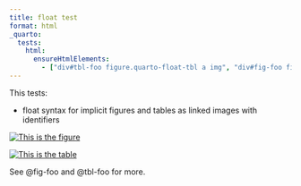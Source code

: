 ```yaml
---
title: float test
format: html
_quarto:
  tests:
    html:
      ensureHtmlElements:
        - ["div#tbl-foo figure.quarto-float-tbl a img", "div#fig-foo figure.quarto-float-fig a img"]
---
```


This tests:

- float syntax for implicit figures and tables as linked images with identifiers

[![This is the figure](img/surus.jpg){#fig-foo}](https://www.example.com/)

[![This is the table](img/surus.jpg){#tbl-foo}](https://www.example.com/)

See @fig-foo and @tbl-foo for more.